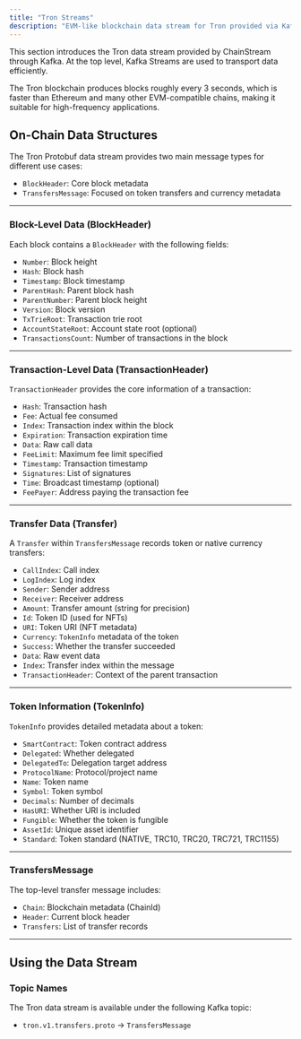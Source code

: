 ```yaml
---
title: "Tron Streams"
description: "EVM-like blockchain data stream for Tron provided via Kafka and Protobuf"
---
```


This section introduces the Tron data stream provided by ChainStream through Kafka. At the top level, Kafka Streams are used to transport data efficiently.

The Tron blockchain produces blocks roughly every 3 seconds, which is faster than Ethereum and many other EVM-compatible chains, making it suitable for high-frequency applications.

## On-Chain Data Structures

The Tron Protobuf data stream provides two main message types for different use cases:

- `BlockHeader`: Core block metadata
- `TransfersMessage`: Focused on token transfers and currency metadata

---

### Block-Level Data (BlockHeader)

Each block contains a `BlockHeader` with the following fields:

- `Number`: Block height
- `Hash`: Block hash
- `Timestamp`: Block timestamp
- `ParentHash`: Parent block hash
- `ParentNumber`: Parent block height
- `Version`: Block version
- `TxTrieRoot`: Transaction trie root
- `AccountStateRoot`: Account state root (optional)
- `TransactionsCount`: Number of transactions in the block

---

### Transaction-Level Data (TransactionHeader)

`TransactionHeader` provides the core information of a transaction:

- `Hash`: Transaction hash
- `Fee`: Actual fee consumed
- `Index`: Transaction index within the block
- `Expiration`: Transaction expiration time
- `Data`: Raw call data
- `FeeLimit`: Maximum fee limit specified
- `Timestamp`: Transaction timestamp
- `Signatures`: List of signatures
- `Time`: Broadcast timestamp (optional)
- `FeePayer`: Address paying the transaction fee

---

### Transfer Data (Transfer)

A `Transfer` within `TransfersMessage` records token or native currency transfers:

- `CallIndex`: Call index
- `LogIndex`: Log index
- `Sender`: Sender address
- `Receiver`: Receiver address
- `Amount`: Transfer amount (string for precision)
- `Id`: Token ID (used for NFTs)
- `URI`: Token URI (NFT metadata)
- `Currency`: `TokenInfo` metadata of the token
- `Success`: Whether the transfer succeeded
- `Data`: Raw event data
- `Index`: Transfer index within the message
- `TransactionHeader`: Context of the parent transaction

---

### Token Information (TokenInfo)

`TokenInfo` provides detailed metadata about a token:

- `SmartContract`: Token contract address
- `Delegated`: Whether delegated
- `DelegatedTo`: Delegation target address
- `ProtocolName`: Protocol/project name
- `Name`: Token name
- `Symbol`: Token symbol
- `Decimals`: Number of decimals
- `HasURI`: Whether URI is included
- `Fungible`: Whether the token is fungible
- `AssetId`: Unique asset identifier
- `Standard`: Token standard (NATIVE, TRC10, TRC20, TRC721, TRC1155)

---

### TransfersMessage

The top-level transfer message includes:

- `Chain`: Blockchain metadata (ChainId)
- `Header`: Current block header
- `Transfers`: List of transfer records

---

## Using the Data Stream

### Topic Names

The Tron data stream is available under the following Kafka topic:

- `tron.v1.transfers.proto` → `TransfersMessage`
